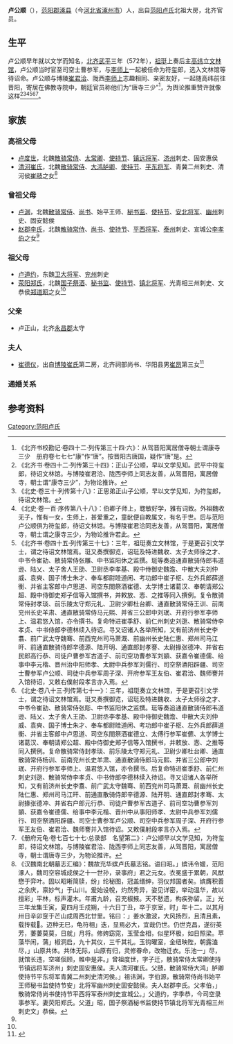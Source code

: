 '''卢公顺'''（{{bd|？||？||}}），[[范阳郡|范阳郡]][[涿县|涿县]]（今[[河北省|河北省]][[涿州市|涿州市]]）人，出自[[范阳卢氏|范阳卢氏]]北祖大房，北齐官员。

==生平==
卢公顺早年就以文学而知名，[[北齐|北齐]][[武平_(北齐)|武平]]三年（572年），[[祖珽|祖珽]]上奏后主[[高纬|高纬]]立[[文林馆|文林馆]]，卢公顺当时官至司空士曹参军，与[[李师上|李师上]]一起被任命为符玺郎，选入文林馆等待诏命。卢公顺与博陵[[崔君洽|崔君洽]]、陇西[[李师上|李师上]]志趣相同、亲密友好，一起随高纬前往晋阳，寄居在佛教寺院中，朝廷官员称他们为“唐寺三少”<ref>《北齐书校勘记·卷四十二·列传第三十四·六》：从驾晋阳寓居僧寺朝士谓康寺三少　册府卷七七七“康”作“唐”。按晋阳古唐国，疑作“唐”是。</ref>，为舆论推重赞许就像这样<ref>《北齐书·卷四十二·列传第三十四》：正山子公顺，早以文学见知。武平中符玺郎，待诏文林馆。与博陵崔君洽、陇西李师上同志友善，从驾晋阳，寓居僧寺，朝士谓“康寺三少”，为物论推许。</ref><ref>《北史·卷三十·列传第十八》：正思弟正山子公顺，早以文学见知，为符玺郎，待诏文林馆。</ref><ref>《北史·卷一百·序传第八十八》：伯卿子师上，聦敏好学，雅有词致。外祖魏收无子，惟有一女，生师上，甚爱重之，童龀便自教属文，有名于世。后与范阳卢公顺俱为符玺郎，待诏文林馆。与博陵崔君洽同志友善，从驾晋阳，寓居僧寺，朝士谓之康寺三少，为物论推许若此。</ref><ref>《北齐书·卷四十五·列传第三十七》：三年，祖珽奏立文林馆，于是更召引文学士，谓之待诏文林馆焉。珽又奏撰御览，诏珽及特进魏收、太子太师徐之才、中书令崔劼、散骑常侍张雕、中书监阳休之监撰。珽等奏追通直散骑侍郎韦道逊、陆乂、太子舍人王劭、卫尉丞李孝基、殿中侍御史魏澹、中散大夫刘仲威、袁奭、国子博士朱才、奉车都尉眭道闲、考功郎中崔子枢、左外兵郎薛道衡、并省主客郎中卢思道、司空东閤祭酒崔德、太学博士诸葛汉、奉朝请郑公超、殿中侍御史郑子信等入馆撰书，并敕放、悫、之推等同入撰例。复令散骑常侍封孝琰、前乐陵太守郑元礼、卫尉少卿杜台卿、通直散骑常侍王训、前南兖州长史羊肃、通直散骑常侍马元熙、并省三公郎中刘珉、开府行参军李师上、温君悠入馆，亦令撰书。复命特进崔季舒、前仁州刺史刘逖、散骑常侍李孝贞、中书侍郎李德林续入待诏。寻又诏诸人各举所知，又有前济州长史李翥、前广武太守魏骞、前西兖州司马萧溉、前幽州长史陆仁惠、郑州司马江旰、前通直散骑侍郎辛德源、陆开明、通直郎封孝謇、太尉掾张德冲、并省右民郎高行恭、司徒户曹参军古道子、前司空功曹参军刘顗、获嘉令崔德儒、给事中李元楷、晋州治中阳师孝、太尉中兵参军刘儒行、司空祭酒阳辟疆、司空士曹参军卢公顺、司徒中兵参军周子深、开府参军王友伯、崔君洽、魏师謇并入馆待诏，又敕右僕射段孝言亦入焉。</ref><ref>《北史·卷八十三·列传第七十一》：三年，祖珽奏立文林馆，于是更召引文学士，谓之待诏文林馆焉。珽又奏撰御览，诏珽及特进魏收、太子太师徐之才、中书令崔劼、散骑常侍张彫、中书监阳休之监撰。珽等奏追通直散骑侍郎韦道逊、陆乂、太子舍人王劭、卫尉丞李孝基、殿中侍御史魏澹、中散大夫刘仲威、袁奭、国子博士朱才、奉车都尉眭道闲、考功郎中崔子枢、左外兵郎薛道衡、并省主客郎中卢思道、司空东閤祭酒崔德立、太傅行参军崔儦、太学博士诸葛汉、奉朝请郑公超、殿中侍御史郑子信等入馆撰书，并敕放、悫、之推等同入撰例。复命散骑常侍封孝琰、前乐陵太守郑元礼、卫尉少卿杜台卿、通直散骑常侍杨训、前南兖州长史羊肃、通直散骑侍郎马元熙、并省三公郎中刘珉、开府行参军李师上、温君悠入馆，亦令撰书。后复命特进崔季舒、前仁州刺史刘逖、散骑常侍李孝贞、中书侍郎李德林续入待诏。寻又诏诸人各举所知，又有前济州长史李翥、前广武太守魏骞、前西兖州司马萧溉、前幽州长史陆仁惠、郑州司马江旰、前通直散骑侍郎辛德源、陆开明、通直郎封孝骞、太尉掾张德冲、并省右户郎元行恭、司徒户曹参军古道子、前司空功曹参军刘顗、获嘉令崔德儒、给事中李元楷、晋州中从事阳师孝、太尉中兵参军刘儒行、司空祭酒阳辟疆、司空士曹参军卢公顺、司空中兵参军周子深、开府行参军王友伯、崔君洽、魏师謇并入馆待诏。又敕僕射段孝言亦入焉。</ref><ref>《册府元龟·卷七百七十七·总录部　名望第二》：卢公顺早以文学见知，为符玺郎，待诏文林馆。与博陵崔君洽、陇西李师上同志友善，从驾晋阳，寓居僧寺，朝士谓唐寺三少，为物论推许。</ref>。

==家族==
{{main|范阳卢氏北祖大房世系图}}

===高祖父母===
*[[卢度世|卢度世]]，北魏[[散骑常侍|散骑常侍]]、[[太常卿|太常卿]]、[[使持节|使持节]]、[[镇远将军|镇远将军]]、[[济州|济州]]刺史、固安惠侯
*[[清河崔氏|清河崔氏]]，北魏[[散骑常侍|散骑常侍]]、[[大鸿胪卿|大鸿胪卿]]、[[使持节|使持节]]、[[平东将军|平东将军]]、青冀二州刺史、清河侯[[崔赜|崔赜]]之女<ref name=autogenerated1>《汉魏南北朝墓志汇编》：魏故充华嫔卢氏墓志铭。谥曰昭。」嫔讳令媛，范阳涿人，魏司空容城成侯之十一世孙，录事府」君之元女。衣冕盛于累朝，风猷懋于弈叶。固以昭晰简牍，纷」纶秘图，冠盖缙绅，羽仪邦国者矣。嫔膺积善之余庆，禀妙气」于山川。爰始设帨，灼然秀异，姿见详密，举动温华，故以擅彩」平林，标声灌木。年甫九龄，召充椒掖。天不慭遗，构疾弥留。正」光三年龙集壬寅，夏四月壬戍朔，十六日丁丑，卒于京室，时」年十二。以其月卅日辛卯窆于芒山成周西北廿里。铭曰：」姜水激波，大风扬烈，且清且素，载抟载𩗭。迈种无巳，龟符相」迭，显焉必大，宜哉仍世。仍世克昌，遂衍英芳，萋萋莫莫，日就」月将。修姱窈窕，玉莹金相，似星环极，如日照梁。苹藻毕闲，蒲」椒洞启，九十其仪，三千其礼。玉钩曜室，金纽映陛，朝露溘尽，」山原共体。共体无际，山原有归，灵修眷命，改物迁衣。乐池一」尽，就馆长违，空嗟佪顾，帷中是非。」曾祖度世，字子迁，散骑常侍太常卿使持节镇远将军济州」刺史固安惠侯。夫人清河崔氏。父赜，散骑常侍大鸿」胪卿使持节平东将军青冀二州刺史清河侯。」祖讳渊，字伯源，散骑常侍尚书始平王师秘书监使持节安」北将军幽州刺史固安懿侯。夫人赵郡李氏。父孝伯，」散骑常侍尚书使持节平西将军泰州刺史宣城公。」父道约，字季恭，今司空录事参军。妻荧阳郑氏。父道」昭，国子祭酒秘书监使持节镇北将军光青相三州刺史文」恭侯。</ref>

===曾祖父母===
*[[卢渊|卢渊]]，北魏[[散骑常侍|散骑常侍]]、[[尚书|尚书]]、始平王师、[[秘书监|秘书监]]、[[使持节|使持节]]、[[安北将军|安北将军]]、[[幽州|幽州]]刺史、固安懿侯
*[[赵郡李氏|赵郡李氏]]，北魏[[散骑常侍|散骑常侍]]、[[尚书|尚书]]、[[使持节|使持节]]、[[平西将军|平西将军]]、[[泰州|泰州]]刺史、宣城公[[李孝伯|李孝伯]]之女<ref name=autogenerated1 />

===祖父母===
*[[卢道约|卢道约]]，东魏[[卫大将军|卫大将军]]、[[兖州|兖州]]刺史
*[[荥阳郑氏|荥阳郑氏]]，北魏[[国子祭酒|国子祭酒]]、[[秘书监|秘书监]]、[[使持节|使持节]]、[[镇北将军|镇北将军]]、光青相三州刺史、文恭侯[[郑道昭|郑道昭]]之女<ref name=autogenerated1 />

===父亲===
*卢正山，北齐[[永昌郡|永昌郡]]太守

===夫人===
*[[崔德仪|崔德仪]]，出自[[博陵崔氏|博陵崔氏]]第二房，北齐祠部尚书、华阳县男[[崔昂|崔昂]]第三女<ref>{{Citation| last=唐| first=云明| author-link=唐云明| year=1973年| title=《河北平山北齐崔昂墓调查报告》| periodical=《文物》| volume=| issue=11期| pages=47-50| url=http://www.cnki.com.cn/Article/CJFDTotal-WENW197311003.htm| doi=| oclc=| accessdate=2015-03-06| archive-date=2020-12-08| archive-url=https://web.archive.org/web/20201208192601/http://www.cnki.com.cn/Article/CJFDTOTAL-WENW197311003.htm| dead-url=no}}</ref>

===通婚关系===
<center>
{{chart/start}}
{{chart | | | | | | | Ze |Ze=[[崔赜|崔赜]]}}
{{chart | | | | | |,|-|^|-|.| }}
{{chart | Ds |v| Cs | | Cs |v| Xb | |Ds=[[卢度世|卢度世]]|Cs=[[清河崔氏|清河崔氏]]||Xb=[[李孝伯|李孝伯]]}}
{{chart | | | |!| | | | | |,|-|^|-|.}}
{{chart | | | Yu |-|v|-| Ls | | Ls |v| Xi |Yu=[[卢渊|卢渊]]|Ls=[[赵郡李氏|赵郡李氏]]|Xi=[[郑羲|郑羲]]}}
{{chart | | | | | | |!| | | | | | | | |!}}
{{chart | | | | | | |!| | | | | | | | Dz |Dz=[[郑道昭|郑道昭]]}}
{{chart | | | | | | |!| | | | | | | | |)|-|-|-|.| | }}
{{chart | | | | | | Dy |-|-|-|v|-|-| Zs | | Jz |Dy=卢道约|Zs=[[荥阳郑氏|荥阳郑氏]]|Jz=[[郑敬祖|郑敬祖]]}}
{{chart | | | | | | | | | | | |!| | | | | | | |!}}
{{chart | | | | | | | | | | | Zs | | An |v| Zh |Zs=[[卢正山|卢正山]]|Zh=[[郑仲华|郑仲华]]|An=[[崔昂|崔昂]]}}
{{chart | | | | | | | | | | | |!| | | | | |!}}
{{chart | | | | | | | | | | | Gs |-|-|-| Dy |Gs=卢公顺|Dy=[[崔德仪|崔德仪]]}}
{{chart/end}}
</center>


==参考资料==
{{reflist}}

[[Category:范阳卢氏|Category:范阳卢氏]]